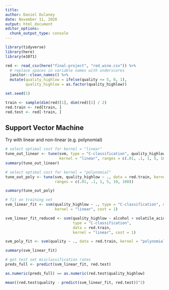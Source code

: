 ```yaml
---
title: 
author: Daniel Dulaney
date: November 11, 2020
output: html_document
editor_options: 
  chunk_output_type: console
---
```


```r
library(tidyverse)
library(here)
library(e1071)
```

```r
red <- read_csv(here("final-project", "red_wine.csv")) %>% 
  # replace spaces in variable names with underscores
  janitor::clean_names() %>% 
  mutate(quality_highlow = ifelse(quality <= 5, 0, 1),
         quality_highlow = as.factor(quality_highlow))
```

```r
set.seed(1)

train <- sample(dim(red)[1], dim(red)[1] / 2)
red.train <- red[train, ]
red.test <- red[-train, ]
```

## Support Vector Machine

Try with linear and non-linear (e.g. polynomial)

```r
# select optimal cost for kernel = "linear"
tune_out_linear <- tune(svm, type = "C-classification", quality_highlow ~ ., data = red.train, 
                        kernel = "linear", ranges = c(.01, .1, 1, 5, 10, 100))
summary(tune_out_linear)

# select optimal cost for kernel = "polynomial"
tune_out_poly <- tune(svm, quality_highlow ~ ., data = red.train, kernel = "polynomial",
                      ranges = c(.01, .1, 1, 5, 10, 100))

summary(tune_out_poly)
```

```r
# fit on training set
svm_linear_fit <- svm(quality_highlow ~ ., type = "C-classification", data = red.train, 
                      kernel = "linear", cost = 1)

svm_linear_fit_reduced <- svm(quality_highlow ~ alcohol + volatile_acidity + suplphates + total_sulfur_dioxide, 
                              type = "C-classification", 
                              data = red.train, 
                              kernel = "linear", cost = 1)

svm_poly_fit <- svm(quality ~ ., data = red.train, kernel = "polynomial", cost = 1)
```

```r
summary(svm_linear_fit)

# get test set misclassification rates
preds_full <- predict(svm_linear_fit, red.test)

as.numeric(preds_full) == as.numeric(red.test$quality_highlow)

mean((red.test$quality - predict(svm_linear_fit, red.test))^2)
```





